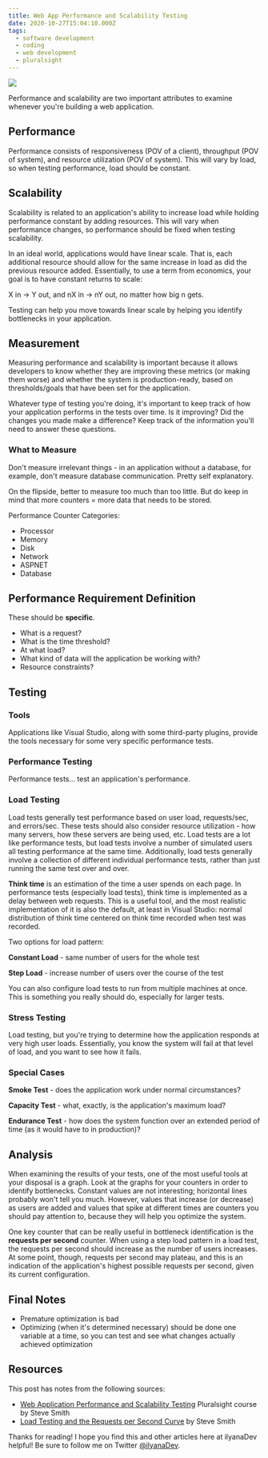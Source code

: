 ```yaml
---
title: Web App Performance and Scalability Testing
date: 2020-10-27T15:04:10.000Z
tags:
  - software development
  - coding
  - web development
  - pluralsight
---
```


![](web-app-perf-scal-test.png)

Performance and scalability are two important attributes to examine whenever you're building a web application.

## Performance

Performance consists of responsiveness (POV of a client), throughput (POV of system), and resource utilization (POV of system). This will vary by load, so when testing performance, load should be constant.

## Scalability

Scalability is related to an application's ability to increase load while holding performance constant by adding resources. This will vary when performance changes, so performance should be fixed when testing scalability.

In an ideal world, applications would have linear scale. That is, each additional resource should allow for the same increase in load as did the previous resource added. Essentially, to use a term from economics, your goal is to have constant returns to scale:

X in -> Y out, and nX in -> nY out, no matter how big n gets.

Testing can help you move towards linear scale by helping you identify bottlenecks in your application.

## Measurement

Measuring performance and scalability is important because it allows developers to know whether they are improving these metrics (or making them worse) and whether the system is production-ready, based on thresholds/goals that have been set for the application.

Whatever type of testing you're doing, it's important to keep track of how your application performs in the tests over time. Is it improving? Did the changes you made make a difference? Keep track of the information you'll need to answer these questions.

### What to Measure

Don't measure irrelevant things - in an application without a database, for example, don't measure database communication. Pretty self explanatory.

On the flipside, better to measure too much than too little. But do keep in mind that more counters = more data that needs to be stored.

Performance Counter Categories:

* Processor
* Memory
* Disk
* Network
* ASPNET
* Database

## Performance Requirement Definition

These should be **specific**.

* What is a request?
* What is the time threshold?
* At what load?
* What kind of data will the application be working with?
* Resource constraints?

## Testing

### Tools

Applications like Visual Studio, along with some third-party plugins, provide the tools necessary for some very specific performance tests.

### Performance Testing

Performance tests... test an application's performance.

### Load Testing

Load tests generally test performance based on user load, requests/sec, and errors/sec. These tests should also consider resource utilization - how many servers, how these servers are being used, etc. Load tests are a lot like performance tests, but load tests involve a number of simulated users all testing performance at the same time. Additionally, load tests generally involve a collection of different individual performance tests, rather than just running the same test over and over.

**Think time** is an estimation of the time a user spends on each page. In performance tests (especially load tests), think time is implemented as a delay between web requests. This is a useful tool, and the most realistic implementation of it is also the default, at least in Visual Studio: normal distribution of think time centered on think time recorded when test was recorded.

Two options for load pattern:

**Constant Load** - same number of users for the whole test

**Step Load** - increase number of users over the course of the test

You can also configure load tests to run from multiple machines at once. This is something you really should do, especially for larger tests.

### Stress Testing

Load testing, but you're trying to determine how the application responds at very high user loads. Essentially, you know the system will fail at that level of load, and you want to see how it fails.

### Special Cases

**Smoke Test** - does the application work under normal circumstances?

**Capacity Test** - what, exactly, is the application's maximum load?

**Endurance Test** - how does the system function over an extended period of time (as it would have to in production)?

## Analysis

When examining the results of your tests, one of the most useful tools at your disposal is a graph. Look at the graphs for your counters in order to identify bottlenecks. Constant values are not interesting; horizontal lines probably won't tell you much. However, values that increase (or decrease) as users are added and values that spike at different times are counters you should pay attention to, because they will help you optimize the system.

One key counter that can be really useful in bottleneck identification is the **requests per second** counter. When using a step load pattern in a load test, the requests per second should increase as the number of users increases. At some point, though, requests per second may plateau, and this is an indication of the application's highest possible requests per second, given its current configuration.

## Final Notes

* Premature optimization is bad
* Optimizing (when it's determined necessary) should be done one variable at a time, so you can test and see what changes actually achieved optimization

## Resources

This post has notes from the following sources:

* [Web Application Performance and Scalability Testing](https://app.pluralsight.com/library/courses/web-perf/table-of-contents) Pluralsight course by Steve Smith
* [Load Testing and the Requests per Second Curve](https://ardalis.com/load-testing-and-the-requests-per-second-curve/) by Steve Smith

Thanks for reading! I hope you find this and other articles here at ilyanaDev helpful! Be sure to follow me on Twitter [@ilyanaDev](https://twitter.com/ilyanaDev).
